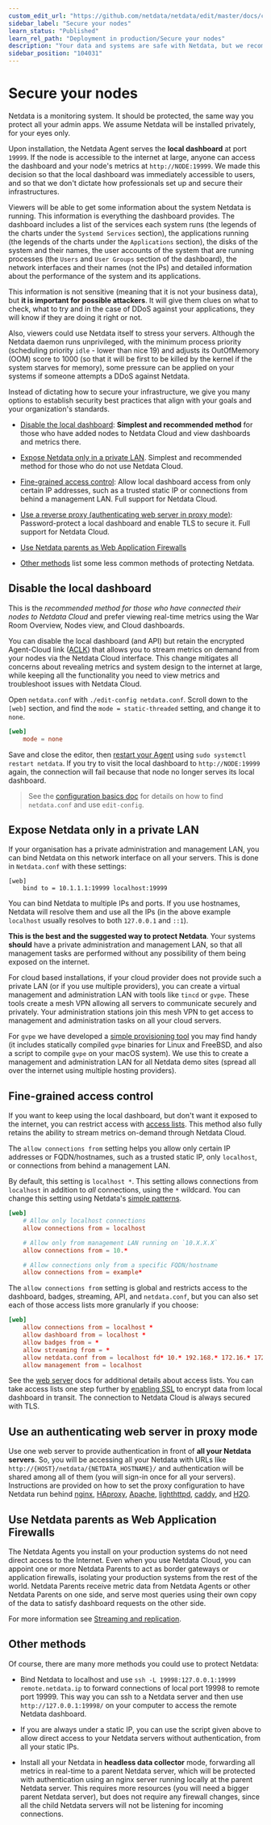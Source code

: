 ```yaml
---
custom_edit_url: "https://github.com/netdata/netdata/edit/master/docs/category-overview-pages/secure-nodes.md"
sidebar_label: "Secure your nodes"
learn_status: "Published"
learn_rel_path: "Deployment in production/Secure your nodes"
description: "Your data and systems are safe with Netdata, but we recommend a few easy ways to improve the security of your infrastructure."
sidebar_position: "104031"
---
```

# Secure your nodes

Netdata is a monitoring system. It should be protected, the same way you protect all your admin apps. We assume Netdata 
will be installed privately, for your eyes only.

Upon installation, the Netdata Agent serves the **local dashboard** at port `19999`. If the node is accessible to the
internet at large, anyone can access the dashboard and your node's metrics at `http://NODE:19999`. We made this decision
so that the local dashboard was immediately accessible to users, and so that we don't dictate how professionals set up
and secure their infrastructures. 

Viewers will be able to get some information about the system Netdata is running. This information is everything the dashboard 
provides. The dashboard includes a list of the services each system runs (the legends of the charts under the `Systemd Services` 
section),  the applications running (the legends of the charts under the `Applications` section), the disks of the system and 
their names, the user accounts of the system that are running processes (the `Users` and `User Groups` section of the dashboard), 
the network interfaces and their names (not the IPs) and detailed information about the performance of the system and its applications.

This information is not sensitive (meaning that it is not your business data), but **it is important for possible attackers**. 
It will give them clues on what to check, what to try and in the case of DDoS against your applications, they will know if they 
are doing it right or not.

Also, viewers could use Netdata itself to stress your servers. Although the Netdata daemon runs unprivileged, with the minimum 
process priority (scheduling priority `idle` - lower than nice 19) and adjusts its OutOfMemory (OOM) score to 1000 (so that it 
will be first to be killed by the kernel if the system starves for memory), some pressure can be applied on your systems if 
someone attempts a DDoS against Netdata.

Instead of dictating how to secure your infrastructure, we give you many options to establish security best practices
that align with your goals and your organization's standards.

- [Disable the local dashboard](#disable-the-local-dashboard): **Simplest and recommended method** for those who have
  added nodes to Netdata Cloud and view dashboards and metrics there.

- [Expose Netdata only in a private LAN](#expose-netdata-only-in-a-private-lan). Simplest and recommended method for those who do not use Netdata Cloud.

- [Fine-grained access control](#fine-grained-access-control): Allow local dashboard access from
  only certain IP addresses, such as a trusted static IP or connections from behind a management LAN. Full support for Netdata Cloud.

- [Use a reverse proxy (authenticating web server in proxy mode)](#use-an-authenticating-web-server-in-proxy-mode): Password-protect 
  a local dashboard and enable TLS to secure it. Full support for Netdata Cloud.

- [Use Netdata parents as Web Application Firewalls](#use-netdata-parents-as-web-application-firewalls)

- [Other methods](#other-methods) list some less common methods of protecting Netdata.

## Disable the local dashboard

This is the _recommended method for those who have connected their nodes to Netdata Cloud_ and prefer viewing real-time
metrics using the War Room Overview, Nodes view, and Cloud dashboards.

You can disable the local dashboard (and API) but retain the encrypted Agent-Cloud link 
([ACLK](/docs/deployment-in-production/secure-your-nodes/agent-cloud-link-aclk)) that
allows you to stream metrics on demand from your nodes via the Netdata Cloud interface. This change mitigates all
concerns about revealing metrics and system design to the internet at large, while keeping all the functionality you
need to view metrics and troubleshoot issues with Netdata Cloud.

Open `netdata.conf` with `./edit-config netdata.conf`. Scroll down to the `[web]` section, and find the `mode =
static-threaded` setting, and change it to `none`.

```conf
[web]
    mode = none
```

Save and close the editor, then [restart your Agent](/docs/getting-started/manage-and-configure/start-stop-or-restart-the-netdata-agent) 
using `sudo systemctl
restart netdata`. If you try to visit the local dashboard to `http://NODE:19999` again, the connection will fail because
that node no longer serves its local dashboard.

> See the [configuration basics doc](/docs/getting-started/manage-and-configure/configuration) for details on how to find 
`netdata.conf` and use
> `edit-config`.

## Expose Netdata only in a private LAN

If your organisation has a private administration and management LAN, you can bind Netdata on this network interface on all your servers. 
This is done in `Netdata.conf` with these settings:

```
[web]
	bind to = 10.1.1.1:19999 localhost:19999
```

You can bind Netdata to multiple IPs and ports. If you use hostnames, Netdata will resolve them and use all the IPs 
(in the above example `localhost` usually resolves to both `127.0.0.1` and `::1`).

**This is the best and the suggested way to protect Netdata**. Your systems **should** have a private administration and management 
LAN, so that all management tasks are performed without any possibility of them being exposed on the internet.

For cloud based installations, if your cloud provider does not provide such a private LAN (or if you use multiple providers), 
you can create a virtual management and administration LAN with tools like `tincd` or `gvpe`. These tools create a mesh VPN 
allowing all servers to communicate securely and privately. Your administration stations join this mesh VPN to get access to 
management and administration tasks on all your cloud servers.

For `gvpe` we have developed a [simple provisioning tool](https://github.com/netdata/netdata-demo-site/tree/master/gvpe) you 
may find handy (it includes statically compiled `gvpe` binaries for Linux and FreeBSD, and also a script to compile `gvpe` 
on your macOS system). We use this to create a management and administration LAN for all Netdata demo sites (spread all over 
the internet using multiple hosting providers).

## Fine-grained access control

If you want to keep using the local dashboard, but don't want it exposed to the internet, you can restrict access with
[access lists](/docs/deployment-in-production/secure-your-nodes/web-server#access-lists). This method also fully 
retains the ability to stream metrics
on-demand through Netdata Cloud.

The `allow connections from` setting helps you allow only certain IP addresses or FQDN/hostnames, such as a trusted
static IP, only `localhost`, or connections from behind a management LAN. 

By default, this setting is `localhost *`. This setting allows connections from `localhost` in addition to _all_
connections, using the `*` wildcard. You can change this setting using Netdata's [simple
patterns](/docs/improving-netdata---developers/libnetdata/simple-patterns).

```conf
[web]
    # Allow only localhost connections
    allow connections from = localhost

    # Allow only from management LAN running on `10.X.X.X`
    allow connections from = 10.*

    # Allow connections only from a specific FQDN/hostname
    allow connections from = example*
```

The `allow connections from` setting is global and restricts access to the dashboard, badges, streaming, API, and
`netdata.conf`, but you can also set each of those access lists more granularly if you choose:

```conf
[web]
    allow connections from = localhost *
    allow dashboard from = localhost *
    allow badges from = *
    allow streaming from = *
    allow netdata.conf from = localhost fd* 10.* 192.168.* 172.16.* 172.17.* 172.18.* 172.19.* 172.20.* 172.21.* 172.22.* 172.23.* 172.24.* 172.25.* 172.26.* 172.27.* 172.28.* 172.29.* 172.30.* 172.31.*
    allow management from = localhost
```

See the [web server](/docs/deployment-in-production/secure-your-nodes/web-server#access-lists) docs for additional details
about access lists. You can take
access lists one step further by [enabling SSL](/docs/deployment-in-production/secure-your-nodes/web-server#enabling-tls-support) to encrypt data from local
dashboard in transit. The connection to Netdata Cloud is always secured with TLS.

## Use an authenticating web server in proxy mode

Use one web server to provide authentication in front of **all your Netdata servers**. So, you will be accessing all your Netdata with 
URLs like `http://{HOST}/netdata/{NETDATA_HOSTNAME}/` and authentication will be shared among all of them (you will sign-in once for all your servers). 
Instructions are provided on how to set the proxy configuration to have Netdata run behind 
[nginx](/docs/deployment-in-production/secure-your-nodes/reverse-proxies/nginx), 
[HAproxy](/docs/deployment-in-production/secure-your-nodes/reverse-proxies/haproxy), 
[Apache](/docs/deployment-in-production/secure-your-nodes/reverse-proxies/apache), 
[lighthttpd](/docs/deployment-in-production/secure-your-nodes/reverse-proxies/lighttpd-v1.4.x), 
[caddy](/docs/deployment-in-production/secure-your-nodes/reverse-proxies/caddy), and
[H2O](/docs/deployment-in-production/secure-your-nodes/reverse-proxies/h2o).

## Use Netdata parents as Web Application Firewalls

The Netdata Agents you install on your production systems do not need direct access to the Internet. Even when you use 
Netdata Cloud, you can appoint one or more Netdata Parents to act as border gateways or application firewalls, isolating 
your production systems from the rest of the world. Netdata 
Parents receive metric data from Netdata Agents or other Netdata Parents on one side, and serve most queries using their own 
copy of the data to satisfy dashboard requests on the other side.

For more information see [Streaming and replication](/docs/deployment-in-production/streaming-and-replication).

## Other methods

Of course, there are many more methods you could use to protect Netdata:

-   Bind Netdata to localhost and use `ssh -L 19998:127.0.0.1:19999 remote.netdata.ip` to forward connections of local port 19998 to remote port 19999. 
This way you can ssh to a Netdata server and then use `http://127.0.0.1:19998/` on your computer to access the remote Netdata dashboard.

-   If you are always under a static IP, you can use the script given above to allow direct access to your Netdata servers without authentication, 
from all your static IPs.

-   Install all your Netdata in **headless data collector** mode, forwarding all metrics in real-time to a parent
    Netdata server, which will be protected with authentication using an nginx server running locally at the parent
    Netdata server. This requires more resources (you will need a bigger parent Netdata server), but does not require
    any firewall changes, since all the child Netdata servers will not be listening for incoming connections.
